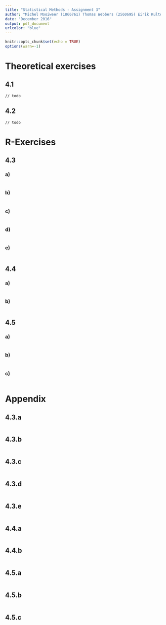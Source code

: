 ```yaml
---
title: "Statistical Methods - Assignment 3"
author: "Michel Mooiweer (1866761) Thomas Webbers (2560695) Eirik Kultorp (2544992)"
date: "December 2016"
output: pdf_document
urlcolor: "blue"
---
```


```r
knitr::opts_chunk$set(echo = TRUE)
options(warn=-1)
```

# Theoretical exercises

## 4.1

    // todo

## 4.2 

    // todo

# R-Exercises

## 4.3

### a)

```r
```

### b)

```r
```

### c)


```r
```

### d)

```r
```

### e)

```r
```

## 4.4

### a)

```r
```

### b)

```r
```

## 4.5

### a)

```r
```

### b)

```r
```


### c)

```r
```

# Appendix

## 4.3.a

```r
```

## 4.3.b

```r
```

## 4.3.c

```r
```

## 4.3.d

```r
```

## 4.3.e

```r
```

## 4.4.a

```r
```

## 4.4.b

```r
```

## 4.5.a

```r
```

## 4.5.b

```r
```

## 4.5.c

```r
```
